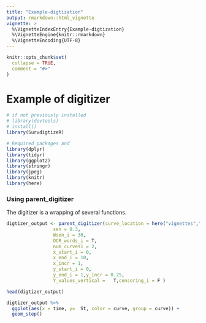 ```yaml
---
title: "Example-digtization"
output: rmarkdown::html_vignette
vignette: >
  %\VignetteIndexEntry{Example-digtization}
  %\VignetteEngine{knitr::rmarkdown}
  %\VignetteEncoding{UTF-8}
---
```


```r
knitr::opts_chunk$set(
  collapse = TRUE,
  comment = "#>"
)
```

# Example of digitizer 

```r
# if not previously installed 
# library(devtools)
# install()
library(SurvdigtizeR)
```

```r
# Required packages and 
library(dplyr)
library(tidyr)
library(ggplot2)
library(stringr)
library(jpeg)
library(knitr)
library(here)

```

### Using parent_digitizer

The digitizer is a wrapping of several functions. 

```r
digtizer_output <- parent_digitizer(curve_location = here("vignettes","KMcurve.png"),
                 sen = 0.3,
                 Wsen_i = 30,
                 OCR_words_i = T,
                 num_curves1 = 2,
                 x_start_i = 0,
                 x_end_i = 10,
                 x_incr = 1,
                 y_start_i = 0,
                 y_end_i = 1,y_incr = 0.25,
                 Y_values_vertical =   T,censoring_i = F )

head(digtizer_output) 

digtizer_output %>% 
  ggplot(aes(x = time, y=  St, color = curve, group = curve)) + 
  geom_step()
```

